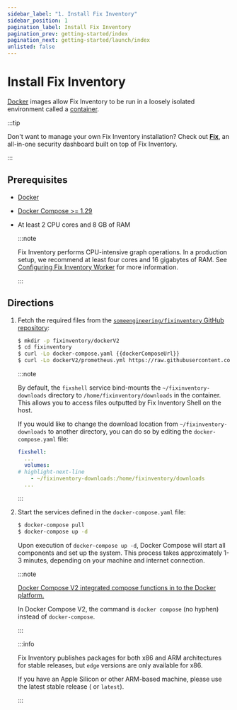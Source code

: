 ```yaml
---
sidebar_label: "1. Install Fix Inventory"
sidebar_position: 1
pagination_label: Install Fix Inventory
pagination_prev: getting-started/index
pagination_next: getting-started/launch/index
unlisted: false
---
```


# Install Fix Inventory

[Docker](https://docker.com) images allow Fix Inventory to be run in a loosely isolated environment called a [container](https://docs.docker.com/get-started/overview#containers).

:::tip

Don't want to manage your own Fix Inventory installation? Check out **[Fix](https://fix.security)**, an all-in-one security dashboard built on top of Fix Inventory.

:::

## Prerequisites

- [Docker](https://docs.docker.com/get-started#download-and-install-docker)

- [Docker Compose >= 1.29](https://docs.docker.com/compose/install)

- At least 2 CPU cores and 8 GB of RAM

  :::note

  Fix Inventory performs CPU-intensive graph operations. In a production setup, we recommend at least four cores and 16 gigabytes of RAM. See [Configuring Fix Inventory Worker](../../reference/configuration/worker.mdx#multi-core-machines) for more information.

  :::

## Directions

1. Fetch the required files from the [`someengineering/fixinventory` GitHub repository](https://github.com/someengineering/fixinventory):

   ```bash
   $ mkdir -p fixinventory/dockerV2
   $ cd fixinventory
   $ curl -Lo docker-compose.yaml {{dockerComposeUrl}}
   $ curl -Lo dockerV2/prometheus.yml https://raw.githubusercontent.com/someengineering/fixinventory/{{repoBranch}}/dockerV2/prometheus.yml
   ```

   :::note

   By default, the `fixshell` service bind-mounts the `~/fixinventory-downloads` directory to `/home/fixinventory/downloads` in the container. This allows you to access files outputted by Fix Inventory Shell on the host.

   If you would like to change the download location from `~/fixinventory-downloads` to another directory, you can do so by editing the `docker-compose.yaml` file:

   ```yaml
   fixshell:
     ...
     volumes:
   # highlight-next-line
       - ~/fixinventory-downloads:/home/fixinventory/downloads
     ...
   ```

   :::

2. Start the services defined in the `docker-compose.yaml` file:

   ```bash
   $ docker-compose pull
   $ docker-compose up -d
   ```

   Upon execution of `docker-compose up -d`, Docker Compose will start all components and set up the system. This process takes approximately 1-3 minutes, depending on your machine and internet connection.

   :::note

   [Docker Compose V2 integrated compose functions in to the Docker platform.](https://docs.docker.com/compose/#compose-v2-and-the-new-docker-compose-command)

   In Docker Compose V2, the command is `docker compose` (no hyphen) instead of `docker-compose`.

   :::

   <VersionOnly allowed="current">

   :::info

   Fix Inventory publishes packages for both x86 and ARM architectures for stable releases, but `edge` versions are only available for x86.

   If you have an Apple Silicon or other ARM-based machine, please use the latest stable release (<LatestRelease /> or `latest`).

   :::

   </VersionOnly>
